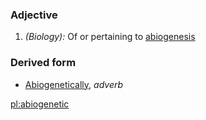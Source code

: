 ===Adjective===
#''(Biology):'' Of or pertaining to [[abiogenesis]]
===Derived form===
*[[Abiogenetically]], ''adverb''

[[pl:abiogenetic]]